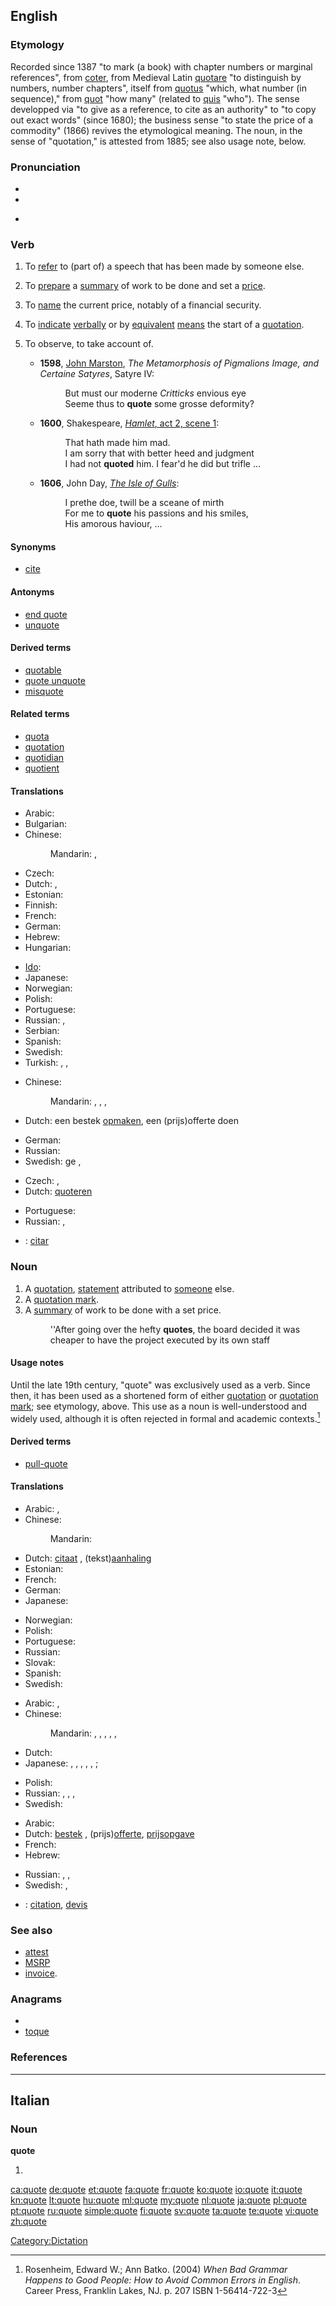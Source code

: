 {{also|Quote}}
==English==

===Etymology===
Recorded since 1387 "to mark (a book) with chapter numbers or marginal references", from {{etyl|fro}} [[coter]], from Medieval Latin [[quotare]] "to distinguish by numbers, number chapters", itself from {{etyl|la}}  [[quotus]] "which, what number (in sequence)," from [[quot]] "how many" (related to [[quis]] "who"). The sense developped via "to give as a reference, to cite as an authority" to "to copy out exact words" (since 1680); the business sense "to state the price of a commodity" (1866) revives the etymological meaning. The noun, in the sense of "quotation," is attested from 1885; see also usage note, below.

===Pronunciation===
{{wikipedia}}
* {{IPA|/kwəʊt/}}
* {{audio|en-us-quote.ogg|Audio (US)}}

* {{rhymes|əʊt}}

===Verb===
{{en-verb|quotes|quoting|quoted}}

# {{transitive}} To [[refer]] to (part of) a speech that has been made by someone else.
# {{transitive}} To [[prepare]] a [[summary]] of work to be done and set a [[price]].
# {{context|Commerce}} {{transitive}} To [[name]] the current price, notably of a financial security.
# {{intransitive}} To [[indicate]] [[verbally]] or by [[equivalent]] [[means]] the start of a [[quotation]].
# {{archaic}} To observe, to take account of.
#* '''1598''', [[w:John Marston|John Marston]], ''The Metamorphosis of Pigmalions Image, and Certaine Satyres'', Satyre IV:
#*: But must our moderne ''Critticks'' envious eye<br>Seeme thus to '''quote''' some grosse deformity?
#* '''1600''', Shakespeare, [http://www.opensourceshakespeare.org/views/plays/play_view.php?WorkID=hamlet&Act=2&Scene=1&Scope=scene#1070 ''Hamlet'', act 2, scene 1]:
#*: That hath made him mad.<br>I am sorry that with better heed and judgment<br>I had not '''quoted''' him. I fear'd he did but trifle …
#* '''1606''', John Day, [[w:The Isle of Gulls|''The Isle of Gulls'']]:
#*: I prethe doe, twill be a sceane of mirth<br>For me to '''quote''' his passions and his smiles,<br>His amorous haviour, …

====Synonyms====
* [[cite]]

====Antonyms====
* [[end quote]]
* [[unquote]]

====Derived terms====
* [[quotable]]
* [[quote unquote]]
* [[misquote]]

====Related terms====
* [[quota]]
* [[quotation]]
* [[quotidian]]
* [[quotient]]

====Translations====
{{trans-top|to refer to a statement that has been made by someone else}}
* Arabic: {{t|ar|استشهد|tr=istash-hada}}
* Bulgarian: {{t|bg|цитирам|tr=citíram}}
* Chinese:
*: Mandarin: {{t-|cmn|引用|tr=yǐnyòng|sc=Hani}},  {{t|cmn|摘引|tr=zhāiyǐn|sc=Hani}}
* Czech: {{t-|cs|citovat}}
* Dutch: {{t+|nl|aanhalen}}, {{t+|nl|citeren}}
* Estonian: {{t-|et|osundama}}
* Finnish: {{t+|fi|lainata}}
* French: {{t+|fr|citer}}
* German: {{t+|de|zitieren}}
* Hebrew: {{t|he|לצטט|tr=le'tzat'et'}}
* Hungarian: {{t+|hu|idéz}}
{{trans-mid}}
* [[Ido]]: {{t+|io|citar|xs=Ido}}
* Japanese: {{t+|ja|引用|alt=引用する|tr=いんようする, in'yō-suru}}
* Norwegian: {{t|no|sitere}}
* Polish: {{t|pl|cytować}}
* Portuguese: {{t+|pt|citar}}
* Russian: {{t|ru|цитировать|tr=citírovat'}}, {{t|ru|ссылаться|tr=ssylát'sja}} {{qualifier|+ на + accusative case}}
* Serbian: {{t-|sr|navod}}
* Spanish: {{t-|es|citar}}
* Swedish: {{t+|sv|citera}}
* Turkish: {{t|tr|vecize}},  {{t|tr|alinti}},  {{t+|tr|söz}}
{{trans-bottom}}

{{trans-top|to prepare a summary of work to be done and set a price}}
* Chinese:
*: Mandarin: {{t|cmn|報價|sc=Hani}}, {{t|cmn|报价|tr=bàojià|sc=Hani}},  {{t|cmn|開價|sc=Hani}}, {{t|cmn|开价|tr=kāijià|sc=Hani}}
* Dutch: een bestek [[opmaken]], een (prijs)offerte doen
{{trans-mid}}
* German: {{t|de|Preisangebot machen}}
* Russian: {{t|ru|давать расценку|tr=davát' rascénku}}
* Swedish: ge {{t|sv|anbud}}, {{t|sv|offerera}}
{{trans-bottom}}

{{trans-top|to name the current price}}
* Czech: {{t-|cs|kótovat}}, {{t-|cs|kotovat}}
* Dutch: [[quoteren]]
{{trans-mid}}
* Portuguese: {{t+|pt|cotar}}
* Russian: {{t|ru|назначать цену|tr=naznačát' cénu}},  {{t|ru|давать расценку|tr=davát' rascénku}}
{{trans-bottom}}

{{checktrans-top}}
<!--added {{ttbc}}s here.-->
* {{ttbc|Spanish}}: [[citar]]
{{trans-bottom}}

===Noun===
{{en-noun}}

# A [[quotation]], [[statement]] attributed to [[someone]] else.
# A [[quotation mark]].
# A [[summary]] of work to be done with a set price.
#: ''After going over the hefty '''quotes''', the board decided it was cheaper to have the project executed by its own staff

====Usage notes====
Until the late 19th century, "quote" was exclusively used as a verb. Since then, it has been used as a shortened form of either [[quotation]] or [[quotation mark]]; see etymology, above. This use as a noun is well-understood and widely used, although it is often rejected in formal and academic contexts.<ref>Rosenheim, Edward W.; Ann Batko.  (2004) ''When Bad Grammar Happens to Good People: How to Avoid Common Errors in English''.  Career Press, Franklin Lakes, NJ. p. 207 ISBN 1-56414-722-3</ref>

====Derived terms====
* [[pull-quote]]

====Translations====
{{trans-top|a statement attributed to someone else}}
* Arabic: {{t|ar|اقتباس|m|tr=iqtibaas}},  {{t|ar|استشهاد|m|tr=istish-haad}}
* Chinese:
*: Mandarin: {{t-|cmn|引用|tr=yǐnyòng|sc=Hani}}
* Dutch: [[citaat]] {{n}}, (tekst)[[aanhaling]]
* Estonian: {{t-|et|osundus}}
* French: {{t+|fr|citation|f}}
* German: {{t+|de|Zitat|n}}
* Japanese: {{t+|ja|引用|tr=いんよう, in'yō}}
{{trans-mid}}
* Norwegian: {{t|no|sitat|n}}
* Polish: {{t+|pl|cytat|m}}
* Portuguese: {{t+|pt|frase|f}}
* Russian: {{t+|ru|цитата|f|tr=citáta}}
* Slovak: {{t-|sk|citát|m}}
* Spanish: {{t+|es|cita|f}}
* Swedish: {{t+|sv|citat|n}}
{{trans-bottom}}

{{trans-top|a quotation mark}}
* Arabic: {{t|ar|علامة اقتباس|f|tr=3alaamat iqtibaas}},  {{t|ar|علامة تنصيص|f|tr=3alaamat tanSiis}}
* Chinese:
*: Mandarin: {{t|cmn|引號|sc=Hani}}, {{t|cmn|引号|tr=yǐnhào|sc=Hani}}, {{qualifier|symbols used in traditional Chinese only, not used in mainland China:}}  {{t-|cmn|『|sc=Hani}},  {{t-|cmn|』|sc=Hani}},  {{t-|cmn|「|sc=Hani}},  {{t-|cmn|」|sc=Hani}}
* Dutch: {{t+|nl|aanhalingsteken}}
* Japanese: {{qualifier|Japanese quotes:}} {{t-|ja|「}},  {{t-|ja|」}},  {{t|ja|鉤括弧|tr=かぎかっこ, kagikakko}} {{qualifier|single}},  {{t-|ja|『}},  {{t-|ja|』}},  {{t|ja|二重鉤括弧|tr=にじゅうかぎかっこ, nijūkagikakko}} {{qualifier|double}}; {{qualifier|any quotes}}  {{t|ja|二重引用符|tr=にじゅういんようふ, nijū in'yōfu}}
{{trans-mid}}
* Polish: {{t+|pl|cudzysłów}}
* Russian: {{t+|ru|кавычка|f|tr=kavýčka}},  {{t+|ru|кавычки|f|p|tr=kavýčki}}, {{qualifier|usual Russian quotes:}} {{t-|ru|«}},  {{t-|ru|»}}
* Swedish: {{t+|sv|citationstecken|n}}
{{trans-bottom}}

{{trans-top|a summary of work to be done with a set price}}
* Arabic: {{t|ar|سعر|m|tr=sa3ar}}
* Dutch: [[bestek]] {{n}}, (prijs)[[offerte]], [[prijsopgave]]
* French: {{t+|fr|devis|m}}
* Hebrew: {{t|he|הצעת מחיר|f}}
{{trans-mid}}
* Russian: {{t|ru|предложение цены|n|tr=predloženije cený}},  {{t|ru|назначенная цена|f|tr=naznáčennaja cená}},  {{t|ru|котировка|f|tr=kotiróvka}} {{qualifier|finance}}
* Swedish: {{t|sv|anbud|n}}, {{t+|sv|offert|c}}
{{trans-bottom}}

{{checktrans-top}}
* {{ttbc|French}}: [[citation]], [[devis]] {{m}}
{{checktrans-bottom}}

===See also===
* [[attest]]
* [[w:MSRP|MSRP]]
* [[w:invoice|invoice]].

===Anagrams===
* {{alphagram|eoqtu}}
* [[toque#English|toque]]
===References===
<references/>
[[Category:Dictation]]

----

==Italian==

===Noun===
'''quote''' {{f}}

# {{plural of|quota|lang=Italian}}

[[ca:quote]]
[[de:quote]]
[[et:quote]]
[[fa:quote]]
[[fr:quote]]
[[ko:quote]]
[[io:quote]]
[[it:quote]]
[[kn:quote]]
[[lt:quote]]
[[hu:quote]]
[[ml:quote]]
[[my:quote]]
[[nl:quote]]
[[ja:quote]]
[[pl:quote]]
[[pt:quote]]
[[ru:quote]]
[[simple:quote]]
[[fi:quote]]
[[sv:quote]]
[[ta:quote]]
[[te:quote]]
[[vi:quote]]
[[zh:quote]]